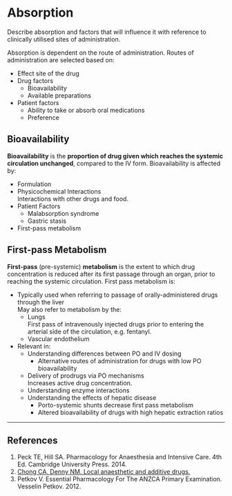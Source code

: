 # Absorption

:::dual
Describe absorption and factors that will influence it with reference to clinically utilised sites of administration.
:::

Absorption is dependent on the route of administration. Routes of administration are selected based on:

* Effect site of the drug
* Drug factors
  * Bioavailability
  * Available preparations
* Patient factors
  * Ability to take or absorb oral medications
  * Preference

## Bioavailability

**Bioavailability** is the **proportion of drug given which reaches the systemic circulation unchanged**, compared to the IV form. Bioavailability is affected by:

* Formulation
* Physicochemical Interactions\
Interactions with other drugs and food.
* Patient Factors
    * Malabsorption syndrome
    * Gastric stasis
* First-pass metabolism

## First-pass Metabolism

**First-pass** (pre-systemic) **metabolism** is the extent to which drug concentration is reduced after its first passage through an organ, prior to reaching the systemic circulation. First pass metabolism is:

* Typically used when referring to passage of orally-administered drugs through the liver\
May also refer to metabolism by the:
    * Lungs\
    First pass of intravenously injected drugs prior to entering the arterial side of the circulation, e.g. fentanyl.
    * Vascular endothelium
* Relevant in:
    * Understanding differences between PO and IV dosing
        * Alternative routes of administration for drugs with low PO bioavailability
    * Delivery of prodrugs via PO mechanisms\
    Increases active drug concentration.
    * Understanding enzyme interactions 
    * Understanding the effects of hepatic disease
        * Porto-systemic shunts decrease first pass metabolism
        * Altered bioavailability of drugs with high hepatic extraction ratios

---

## References

1. Peck TE, Hill SA. Pharmacology for Anaesthesia and Intensive Care. 4th Ed. Cambridge University Press. 2014.\
2. [Chong CA, Denny NM. Local anaesthetic and additive drugs.](http://www.frca.co.uk/documents/anaes.5.5.158.pdf)
3. Petkov V. Essential Pharmacology For The ANZCA Primary Examination. Vesselin Petkov. 2012.